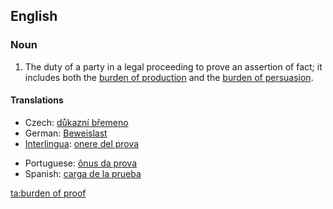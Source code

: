 ==English==
{{wikipedia}}
===Noun===
{{en-noun|sg=[[burden]] [[of]] [[proof]]|burdens of proof}}

# {{law}} The duty of a party in a legal proceeding to prove an assertion of fact; it includes both the [[burden of production]] and the [[burden of persuasion]].

====Translations====
{{trans-top|duty of a party in a legal proceeding}}
* Czech: [[důkazní břemeno]] {{n}}
* German: [[Beweislast]] {{f}}
* [[Interlingua]]: [[onere del prova]]
{{trans-mid}}
* Portuguese: [[ônus da prova]] {{m}}
* Spanish: [[carga de la prueba]] {{f}}
{{trans-bottom}}

[[ta:burden of proof]]
